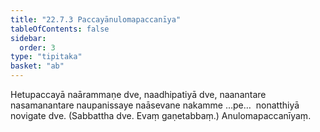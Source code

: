 ```yaml
---
title: "22.7.3 Paccayānulomapaccanīya"
tableOfContents: false
sidebar:
  order: 3
type: "tipitaka"
basket: "ab"
---
```



<DynamicBreadcrumb />

<Division number="27">

<Paragraph number="2925">
Hetupaccayā naārammaṇe dve, naadhipatiyā dve, naanantare nasamanantare naupanissaye naāsevane nakamme …pe…  nonatthiyā novigate dve. (Sabbattha dve. Evaṃ gaṇetabbaṃ.)

</Paragraph>
</Division>

<Paragraph number="2926" type="center">
Anulomapaccanīyaṃ.
</Paragraph>